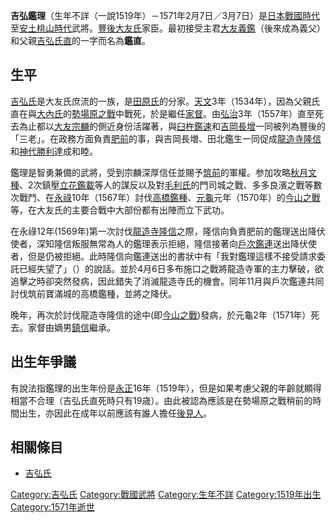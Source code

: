 {{unreferenced|time=2014-05-10T07:17:38+00:00}}
{{japanese|japanese=吉弘 鑑理|kana=よしひろ あきまさ／よしひろ あきただ|romaji=Yoshihiro Akimasa / Yoshihiro Akitada}}
'''吉弘鑑理'''（生年不詳（一說1519年）－1571年2月7日／3月7日）是[[日本戰國時代|日本戰國時代]]至[[安土桃山時代|安土桃山時代]]武將。[[豐後|豐後]][[大友氏|大友氏]]家臣。最初接受主君[[大友義鑑|大友義鑑]]（後來成為義父）和父親[[吉弘氏直|吉弘氏直]]的一字而名為'''鑑直'''。

== 生平 ==
[[吉弘氏|吉弘氏]]是大友氏庶流的一族，是[[田原氏|田原氏]]的分家。[[天文_(後奈良天皇)|天文]]3年（1534年），因為父親氏直在與[[大內氏|大內氏]]的[[勢場原之戰|勢場原之戰]]中戰死，於是繼任[[家督|家督]]。由[[弘治_(日本)|弘治]]3年（1557年）直至死去為止都以[[大友宗麟|大友宗麟]]的側近身份活躍著，與[[臼杵鑑速|臼杵鑑速]]和[[吉岡長增|吉岡長增]]一同被列為豐後的「三老」。在政務方面負責[[肥前|肥前]]的事，與吉岡長増、田北鑑生一同促成[[龍造寺隆信|龍造寺隆信]]和[[神代勝利|神代勝利]]達成和睦。

鑑理是智勇兼備的武將，受到宗麟深厚信任並賜予[[筑前|筑前]]的軍權。参加攻略[[秋月文種|秋月文種]]、2次鎮壓[[立花鑑載|立花鑑載]]等人的謀反以及對[[毛利氏|毛利氏]]的門司城之戰、多多良濱之戰等數次戰鬥、在[[永祿|永祿]]10年（1567年）討伐[[高橋鑑種|高橋鑑種]]、[[元龜|元龜]]元年（1570年）的[[今山之戰|今山之戰]]等，在大友氏的主要合戰中大部份都有出陣而立下武功。

在永祿12年(1569年)第一次討伐[[龍造寺隆信|龍造寺隆信]]之際，隆信向負責肥前的鑑理送出降伏使者，深知隆信叛服無常為人的鑑理表示拒絕，隆信接著向[[戶次鑑連|戶次鑑連]]送出降伏使者，但是仍被拒絕。此時隆信向鑑連送出的書狀中有「我對鑑理這樣不接受請求委託已經失望了」（{{lang|ja|鑑理のように頼み甲斐のない人はもういやいや}}）的說話。並於4月6日多布施口之戰將龍造寺軍的主力擊破，欲追擊之時卻突然發病，因此錯失了消滅龍造寺氏的機會。同年11月與戶次鑑連共同討伐筑前寶滿城的高橋鑑種，並將之降伏。

晚年，再次於討伐龍造寺隆信的途中(即[[今山之戰|今山之戰]])發病，於元龜2年（1571年）死去。家督由嫡男[[吉弘鎮信|鎮信]]繼承。

== 出生年爭議 ==
有說法指鑑理的出生年份是[[永正|永正]]16年（1519年），但是如果考慮父親的年齡就顯得相當不合理（吉弘氏直死時只有19歳）。由此被認為應該是在勢場原之戰稍前的時間出生，亦因此在成年以前應該有誰人擔任[[後見人|後見人]]。

== 相關條目 ==
*[[吉弘氏|吉弘氏]]

[[Category:吉弘氏|Category:吉弘氏]]
[[Category:戰國武將|Category:戰國武將]]
[[Category:生年不詳|Category:生年不詳]]
[[Category:1519年出生|Category:1519年出生]]
[[Category:1571年逝世|Category:1571年逝世]]